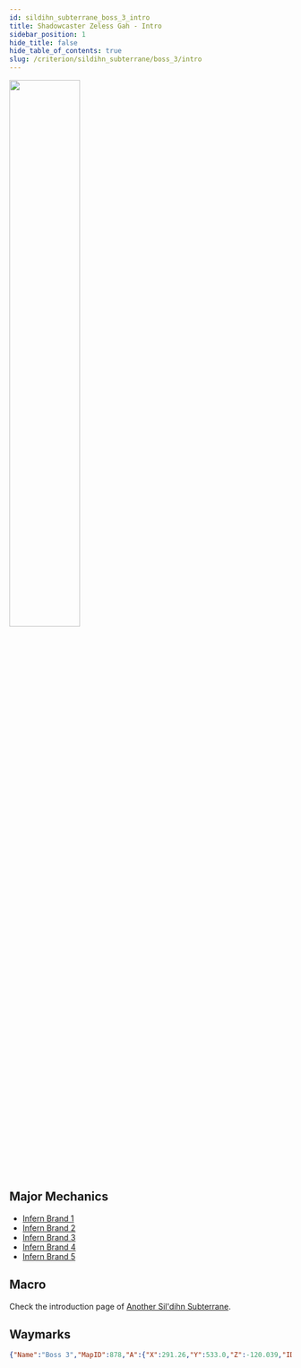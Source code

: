 ```yaml
---
id: sildihn_subterrane_boss_3_intro
title: Shadowcaster Zeless Gah - Intro
sidebar_position: 1
hide_title: false
hide_table_of_contents: true
slug: /criterion/sildihn_subterrane/boss_3/intro
---
```



<img src={banner} width='50%' />

## Major Mechanics

- [Infern Brand 1](/criterion/sildihn_subterrane/boss_3/infern_brand_1)
- [Infern Brand 2](/criterion/sildihn_subterrane/boss_3/infern_brand_2)
- [Infern Brand 3](/criterion/sildihn_subterrane/boss_3/infern_brand_3)
- [Infern Brand 4](/criterion/sildihn_subterrane/boss_3/infern_brand_4)
- [Infern Brand 5](/criterion/sildihn_subterrane/boss_3/infern_brand_5)

## Macro

Check the introduction page of [Another Sil'dihn Subterrane](/criterion/sildihn_subterrane/intro).

## Waymarks

```json
{"Name":"Boss 3","MapID":878,"A":{"X":291.26,"Y":533.0,"Z":-120.039,"ID":0,"Active":true},"B":{"X":302.513,"Y":533.0,"Z":-105.092,"ID":1,"Active":true},"C":{"X":286.742,"Y":533.0,"Z":-90.106,"ID":2,"Active":true},"D":{"X":275.355,"Y":533.0,"Z":-105.042,"ID":3,"Active":true},"One":{"X":295.532,"Y":533.0,"Z":-112.366,"ID":4,"Active":true},"Two":{"X":0.0,"Y":0.0,"Z":0.0,"ID":5,"Active":false},"Three":{"X":282.634,"Y":533.0,"Z":-98.056,"ID":6,"Active":true},"Four":{"X":0.0,"Y":0.0,"Z":0.0,"ID":7,"Active":false}}
```

<KittenAsset path='ass/boss3/boss3_waymark.png' wrapper='div' />